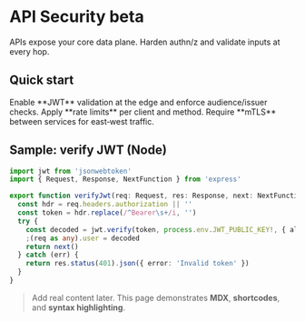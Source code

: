 
# API Security <Badge>beta</Badge>

<Callout type="info" title="Why this matters">
APIs expose your core data plane. Harden authn/z and validate inputs at every hop.
</Callout>

## Quick start

<Steps>
  <Step>Enable **JWT** validation at the edge and enforce audience/issuer checks.</Step>
  <Step>Apply **rate limits** per client and method.</Step>
  <Step>Require **mTLS** between services for east‑west traffic.</Step>
</Steps>

## Sample: verify JWT (Node)

```ts
import jwt from 'jsonwebtoken'
import { Request, Response, NextFunction } from 'express'

export function verifyJwt(req: Request, res: Response, next: NextFunction) {
  const hdr = req.headers.authorization || ''
  const token = hdr.replace(/^Bearer\s+/i, '')
  try {
    const decoded = jwt.verify(token, process.env.JWT_PUBLIC_KEY!, { algorithms: ['RS256'] })
    ;(req as any).user = decoded
    return next()
  } catch (err) {
    return res.status(401).json({ error: 'Invalid token' })
  }
}
```

> Add real content later. This page demonstrates **MDX**, **shortcodes**, and **syntax highlighting**.
